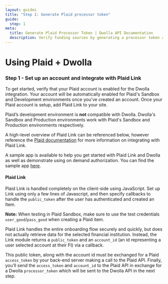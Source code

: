 ```yaml
---
layout: guides
title: "Step 1: Generate Plaid processor token"
guide:
  step: 1
meta:
  title: Generate Plaid Processor Token | Dwolla API Documentation
  description: Verify funding sources by generating a processor token and setting up Plaid Link.
---
```


# Using Plaid + Dwolla

### Step 1 - Set up an account and integrate with Plaid Link

To get started, verify that your Plaid account is enabled for the Dwolla integration. Your account will be automatically enabled for Plaid's Sandbox and Development environments once you’ve created an account. Once your Plaid account is setup, add Plaid Link to your site.

<AlertBar variation="warning">
  Plaid’s development environment is <b>not</b> compatible with Dwolla. Dwolla's
  Sandbox and Production environments work with Plaid's Sandbox and Production
  environments respectively.
</AlertBar>

A high-level overview of Plaid Link can be referenced below, however reference the [Plaid documentation](https://plaid.com/docs/auth/partnerships/dwolla/) for more information on integrating with Plaid Link.

A sample app is available to help you get started with Plaid Link and Dwolla as well as demonstrate using on demand authorization. You can find the sample app [here](https://github.com/Dwolla/integration-examples/tree/main/packages/plaid-funding-source).

#### Plaid Link

Plaid Link is handled completely on the client-side using JavaScript. Set up Link using only a few lines of Javascript, and then specify callbacks to handle the `public_token` after the user has authenticated and created an Item.

**Note:** When testing in Plaid Sandbox, make sure to use the test credentials `user_good`/`pass_good` when creating a Plaid item.

Plaid Link handles the entire onboarding flow securely and quickly, but does not actually retrieve data for the selected financial institution. Instead, the Link module returns a `public_token` and an `account_id` (an id representing a user selected account at their FI) via a callback.

This public token, along with the account id must be exchanged for a Plaid `access_token` by your back-end server making a call to the Plaid API. Finally, you’ll send the `access_token` and `account_id` to the Plaid API in exchange for a Dwolla `processor_token` which will be sent to the Dwolla API in the next step.

